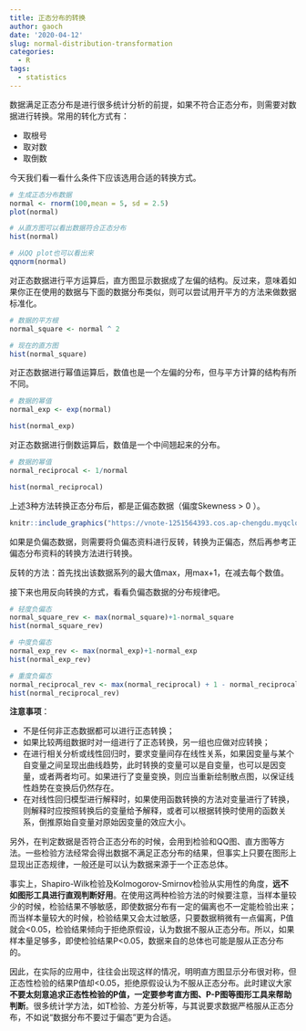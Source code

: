 ```yaml
---
title: 正态分布的转换
author: gaoch
date: '2020-04-12'
slug: normal-distribution-transformation
categories:
  - R
tags:
  - statistics
---
```



数据满足正态分布是进行很多统计分析的前提，如果不符合正态分布，则需要对数据进行转换。常用的转化方式有：

- 取根号
- 取对数
- 取倒数

今天我们看一看什么条件下应该选用合适的转换方式。

```r
# 生成正态分布数据
normal <- rnorm(100,mean = 5, sd = 2.5)
plot(normal)

# 从直方图可以看出数据符合正态分布
hist(normal)

# 从QQ plot也可以看出来
qqnorm(normal)
```


对正态数据进行平方运算后，直方图显示数据成了左偏的结构。反过来，意味着如果你正在使用的数据与下面的数据分布类似，则可以尝试用开平方的方法来做数据标准化。

```r
# 数据的平方根
normal_square <- normal ^ 2

# 现在的直方图
hist(normal_square)
```

对正态数据进行幂值运算后，数值也是一个左偏的分布，但与平方计算的结构有所不同。

```r
# 数据的幂值
normal_exp <- exp(normal)

hist(normal_exp)
```

对正态数据进行倒数运算后，数值是一个中间翘起来的分布。

```r
# 数据的幂值
normal_reciprocal <- 1/normal

hist(normal_reciprocal)
```


上述3种方法转换正态分布后，都是正偏态数据（偏度Skewness > 0 ）。


```r
knitr::include_graphics("https://vnote-1251564393.cos.ap-chengdu.myqcloud.com/1586666475_20200412124107047_26263.png")
```




如果是负偏态数据，则需要将负偏态资料进行反转，转换为正偏态，然后再参考正偏态分布资料的转换方法进行转换。

反转的方法：首先找出该数据系列的最大值max，用max+1，在减去每个数值。

接下来也用反向转换的方式，看看负偏态数据的分布规律吧。

```r
# 轻度负偏态
normal_square_rev <- max(normal_square)+1-normal_square
hist(normal_square_rev)
```


```r
# 中度负偏态
normal_exp_rev <- max(normal_exp)+1-normal_exp
hist(normal_exp_rev)
```

```r
# 重度负偏态
normal_reciprocal_rev <- max(normal_reciprocal) + 1 - normal_reciprocal
hist(normal_reciprocal_rev)
```

**注意事项**：

- 不是任何非正态数据都可以进行正态转换；
- 如果比较两组数据时对一组进行了正态转换，另一组也应做对应转换；
- 在进行相关分析或线性回归时，要求变量间存在线性关系，如果因变量与某个自变量之间呈现出曲线趋势，此时转换的变量可以是自变量，也可以是因变量，或者两者均可。如果进行了变量变换，则应当重新绘制散点图，以保证线性趋势在变换后仍然存在。
- 在对线性回归模型进行解释时，如果使用函数转换的方法对变量进行了转换，则解释时应按照转换后的变量给予解释，或者可以根据转换时使用的函数关系，倒推原始自变量对原始因变量的效应大小。

另外，在判定数据是否符合正态分布的时候，会用到检验和QQ图、直方图等方法。一些检验方法经常会得出数据不满足正态分布的结果，但事实上只要在图形上显现出正态规律，一般还是可以认为数据来源于一个正态总体。

事实上，Shapiro-Wilk检验及Kolmogorov-Smirnov检验从实用性的角度，**远不如图形工具进行直观判断好用**。在使用这两种检验方法的时候要注意，当样本量较少的时候，检验结果不够敏感，即使数据分布有一定的偏离也不一定能检验出来；而当样本量较大的时候，检验结果又会太过敏感，只要数据稍微有一点偏离，P值就会<0.05，检验结果倾向于拒绝原假设，认为数据不服从正态分布。所以，如果样本量足够多，即使检验结果P<0.05，数据来自的总体也可能是服从正态分布的。

因此，在实际的应用中，往往会出现这样的情况，明明直方图显示分布很对称，但正态性检验的结果P值却<0.05，拒绝原假设认为不服从正态分布。此时建议大家**不要太刻意追求正态性检验的P值，一定要参考直方图、P-P图等图形工具来帮助判断**。很多统计学方法，如T检验、方差分析等，与其说要求数据严格服从正态分布，不如说“数据分布不要过于偏态”更为合适。